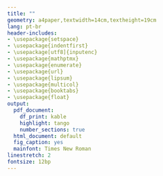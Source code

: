 ```yaml
---
title: ""
geometry: a4paper,textwidth=14cm,textheight=19cm
lang: pt-br
header-includes:
- \usepackage{setspace}
- \usepackage{indentfirst}
- \usepackage[utf8]{inputenc}
- \usepackage{mathptmx}
- \usepackage{enumerate}
- \usepackage{url} 
- \usepackage{lipsum}
- \usepackage{multicol}
- \usepackage{booktabs}
- \usepackage{float} 
output:
  pdf_document:
    df_print: kable
    highlight: tango
    number_sections: true
  html_document: default
  fig_caption: yes
  mainfont: Times New Roman
linestretch: 2
fontsize: 12bp
---
```


\begin{titlepage}
\begin{center}
\thispagestyle{empty}
\begin{figure}[!htb]
\begin{center}
\begin{minipage}[b]{0.5\linewidth}
\begin{center}
\end{center}
\end{minipage}
\begin{minipage}[b]{0.7\linewidth}
\begin{center}
\vspace*{1cm}
 {\large \bf ME710\\[20pt]}
\end{center}
\end{minipage}
\end{center}
\end{figure}
\vspace*{\stretch{1}}
\begin{center}
\vspace*{2.5cm}
{\huge \bf Alocação de portfólio em presença de outliers\\[10pt]
Relatório Final - Não-técnico\\[2pt]}
\end{center}
\vspace*{\stretch{1}}
\begin{center}
\vspace*{2cm}
{\Large \bf 
Henrique Capatto  RA:146406\break
}\\[3pt]
{\large \bf Orientador: Mauricio Enrique Zevallos Herencia}\\[5pt]
\end{center}
\vspace*{\stretch{1}}
\centerline{\bf Campinas, 24 de Novembro de 2017}
\vspace*{\stretch{1}}
\end{center}
\end{titlepage}

\newpage
